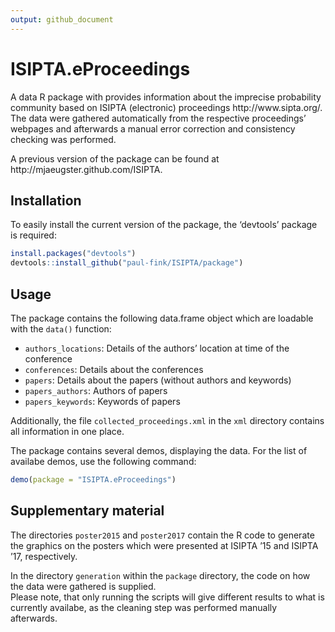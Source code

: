 ```yaml
---
output: github_document
---
```


<!-- README.md is generated from README.Rmd. Please edit only the latter -->
# ISIPTA.eProceedings

A data R package with provides information about the imprecise probability community based on ISIPTA (electronic) proceedings http://www.sipta.org/.
The data were gathered automatically from the respective proceedings' webpages and afterwards a manual error correction and consistency checking was performed.

A previous version of the package can be found at http://mjaeugster.github.com/ISIPTA.

## Installation

To easily install the current version of the package, the 'devtools' package is required:
```r
install.packages("devtools")
devtools::install_github("paul-fink/ISIPTA/package")
```

## Usage

The package contains the following data.frame object which are loadable with the `data()` function:

- `authors_locations`: Details of the authors' location at time of the conference
- `conferences`: Details about the conferences
- `papers`: Details about the papers (without authors and keywords)
- `papers_authors`: Authors of papers
- `papers_keywords`: Keywords of papers

Additionally, the file `collected_proceedings.xml` in the `xml` directory contains all information in one place.

The package contains several demos, displaying the data. For the list of availabe demos, use the following command:
```r
demo(package = "ISIPTA.eProceedings")
```

## Supplementary material

The directories `poster2015` and `poster2017` contain the R code to generate the graphics on the posters which were presented at ISIPTA '15 and ISIPTA '17, respectively.


In the directory `generation` within the `package` directory, the code on how the data were gathered is supplied.  
Please note, that only running the scripts will give different results to what is currently availabe, as the cleaning step was performed manually afterwards.

